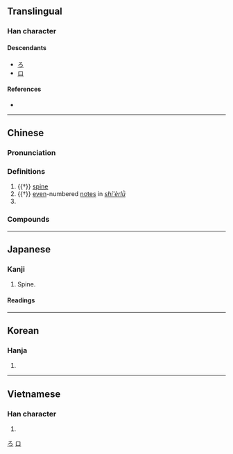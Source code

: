 {{character info/new}}
{{also|吕}}
==Translingual==

===Han character===
{{Han char|rn=30|rad=口|as=04|sn=7|four=60600|canj=RHR|ids=⿳口丿口}}

====Descendants====
* [[ろ]]
* [[ロ]]

====References====
* {{Han ref|kx=0181.030|dkj=03386|dj=0398.080|hdz=10577.120|uh=5442|ud=21570|bh=A766|bd=42854}}

[[Category:Han characters from which hiragana were derived|ろ]]
[[Category:Han characters from which katakana were derived|ロ]]

----

==Chinese==
{{zh-forms|s=吕|alt=膂-“spine”}}

===Pronunciation===
{{zh-pron
|m=lǚ
|m-s=nü3
|c=leoi5
|h=pfs=lî
|md=lṳ̄
|mn=xm,tp,mg,hc,tc:lū/qz,lk:lǐr/zz,kh,tn,yl:lī/sx,km,hc:līr/xm:lú/qz:lír/zz:lí
|mn_note=lū/lǐr/lī/līr - vernacular; lú/lír/lí - literary
|mn-t=le6
|w=3li,3ly
|w_note=3li - vernacular; 3ly - literary
|mc=y
|oc=y
|cat=n,pn
}}

===Definitions===
{{zh-hanzi}}

# {{†}} {{lb|zh|anatomy}} [[spine]]
# {{†}} {{lb|zh|music}} [[even]]-numbered [[note]]s in ''[[w:Shí-èr-lǜ|shí'èrlǜ]]''
# {{surname|lang=zh}}

===Compounds===
{{zh-der|呂梁山|呂祖|呂蒙正|呂劇|呂相|呂安題鳳|六呂|中呂|呂氏春秋|南呂|九鼎大呂|呂宋島|大呂|律呂正義|伊呂|呂覽|呂宋菸|呂后|呂公枕|小呂|律呂|知音諳呂|音呂|黃鐘大呂|狗咬呂洞賓}}

----

==Japanese==

===Kanji===
{{ja-kanji|grade=c|rs=口04}}

# Spine.

====Readings====
{{ja-readings
|goon=ろ
|kanon=りょ
|kun=せぼね-
}}

----

==Korean==

===Hanja===
{{ko-hanja|hangeul=려|rv=ryeo|mr=ryŏ}}

# {{defn|lang=ko|sort=口04}}

----

==Vietnamese==

===Han character===
{{vi-hantu|[[lã]], [[lả]], [[lỡ]], [[lử]], [[lữa]], [[rả]], [[rứa]], [[trả]], [[trở]], [[lớ]], [[lở]], [[lữ]]|rs=口04}}

# {{defn|lang=vi|sort=口04}}